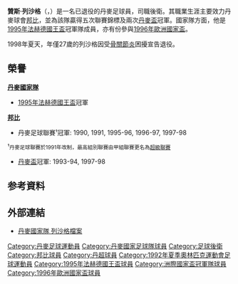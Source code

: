 {{noteTA
|G1=uefa
|T=zh-hans:赞斯·列沙格; zh-hk:贊斯·列沙格;
|1=zh-hans:列沙格; zh-hk:列沙格;
}}
{{Infobox Football biography 2
| playername          = 列沙格<br>''Jens Risager''
| image               =
| dateofbirth         = {{birth date and age|1971|4|9}}
| cityofbirth         = [[海宁_(丹麦)|海寧]]
| countryofbirth      = {{DEN}}
| height              = 
| position            = [[後衛|後衛]]
| currentclub         = 
| clubnumber          = 
| years1              = 1990–1998 |clubs1 = {{flagicon|DEN}}[[邦比足球會|邦比]]                 |caps1 = 222  |goals1 = 2
| years2              = 1992       |clubs2 = →{{flagicon|DEN}}{{tsl|en|Ikast FS|}}（外借） |caps2 =      |goals2 = 
| nationalyears1      = 1990–1992 |nationalteam1 = [[丹麥21歲以下國家足球隊|丹麥U21]]           | nationalcaps1 =  2 |nationalgoals1 = 0
| nationalyears2      = 1994–1996 |nationalteam2 = {{fb|DEN}}                                   | nationalcaps2 = 13 |nationalgoals2 = 0 <ref>
[http://www.dbu.dk/landshold/landsholdsdatabasen/LBasePlayerInfo.aspx?playerid=2345&teamtypeid=1889 丹麥足協 - 列沙格國家隊上陣記錄]</ref>
| pcupdate            = 
| ntupdate            = 
}}
'''贊斯·列沙格'''（'''{{lang-da|Jens Risager}}'''，{{bd|1971年|10月6日|}}）是一名已退役的丹麥足球員，司職後衛。其職業生涯主要效力丹麥球會[[邦比足球會|邦比]]，並為該隊贏得五次聯賽錦標及兩次[[丹麥盃|丹麥盃]]冠軍。國家隊方面，他是[[1995年法赫德國王盃|1995年法赫德國王盃]]冠軍隊成員，亦有份參與[[1996年歐洲國家盃|1996年歐洲國家盃]]。

1998年夏天，年僅27歲的列沙格因受[[骨關節炎|骨關節炎]]困擾宣告退役。

==榮譽==
'''[[丹麥國家隊|丹麥國家隊]]'''
* [[1995年法赫德國王盃|1995年法赫德國王盃]]冠軍


'''[[邦比足球會|邦比]]'''
* 丹麥足球聯賽¹冠軍: 1990, 1991, 1995-96, 1996-97, 1997-98
¹<small>丹麥足球聯賽於1991年改制，最高組別聯賽由甲組聯賽更名為[[丹麥足球超級聯賽|超級聯賽]]</small>

* [[丹麥盃|丹麥盃]]冠軍: 1993-94, 1997-98



== 参考資料 ==
{{reflist}}

== 外部連結 ==
* [http://www.dbu.dk/landshold/landsholdsdatabasen/LBasePlayerInfo.aspx?playerid=1889 丹麥國家隊 列沙格檔案] {{Wayback|url=http://www.dbu.dk/landshold/landsholdsdatabasen/LBasePlayerInfo.aspx?playerid=1889 |date=20190724173146 }}

{{1995年洲際國家盃足球賽丹麥參賽名單}}
{{1996年歐洲足球錦標賽丹麥參賽名單}}

{{DEFAULTSORT:Risager, Jens}}
[[Category:丹麥足球運動員|Category:丹麥足球運動員]]
[[Category:丹麥國家足球隊球員|Category:丹麥國家足球隊球員]] 
[[Category:足球後衛|Category:足球後衛]]
[[Category:邦比球員|Category:邦比球員]]
[[Category:丹超球員|Category:丹超球員]]
[[Category:1992年夏季奧林匹克運動會足球運動員|Category:1992年夏季奧林匹克運動會足球運動員]]
[[Category:1995年法赫德國王盃球員|Category:1995年法赫德國王盃球員]]
[[Category:洲際國家盃冠軍隊球員|Category:洲際國家盃冠軍隊球員]]
[[Category:1996年歐洲國家盃球員|Category:1996年歐洲國家盃球員]]